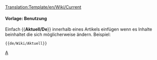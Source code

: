 <noinclude>[[Translation:Template/en/Wiki/Current]]</noinclude><noinclude></noinclude>{{de/Wiki/Infofenster| type  = notice
| image = en/Manual/Current event.png | alt = Current event
| text  = Dieser Artikel bezieht sich auf ein aktuelles Ereignis. Teile davon beinhalten möglicherweise veraltete Inhalte. Der Artikel sollte mehr berücksichtigt werden wenn das Ereignis noch aktuell ist.
}}<includeonly>{{{1|}}}</includeonly><noinclude>

====Vorlage: Benutzung====
Einfach <nowiki>{{</nowiki>'''Aktuell/De'''<nowiki>}}</nowiki> innerhalb eines Artikels einfügen wenn es Inhalte beinhaltet die sich möglicherweise ändern.
Beispiel:
<pre>{{de/Wiki/Aktuell}}</pre>
<includeonly>{{de/Wiki/Aktuell}}</includeonly>

[[Category:de/Manual/Base Set/Message-Boxen|A]]
</noinclude>